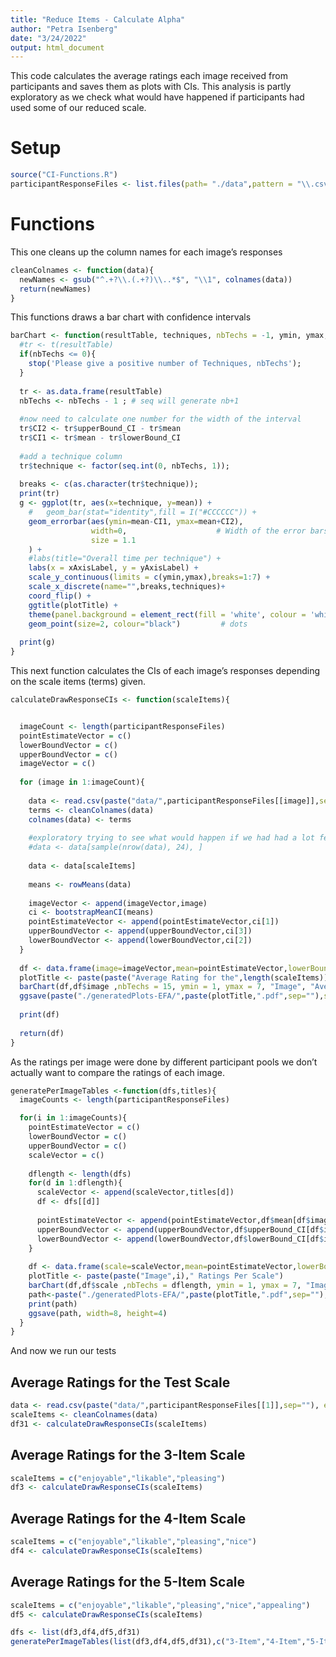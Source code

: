 ---
title: "Reduce Items - Calculate Alpha"
author: "Petra Isenberg"
date: "3/24/2022"
output: html_document
---


This code calculates the average ratings each image received from participants and saves them as plots with CIs. 
This analysis is partly exploratory as we check what would have happened if participants had used some of our reduced scale.

# Setup

```{r}
source("CI-Functions.R")
participantResponseFiles <- list.files(path= "./data",pattern = "\\.csv$") #names correspond to images, one participant per row, one word per
```

# Functions
This one cleans up the column names for each image's responses
```{r}
cleanColnames <- function(data){
  newNames <- gsub("^.+?\\.(.+?)\\..*$", "\\1", colnames(data))
  return(newNames)
}
```

This functions draws a bar chart with confidence intervals
```{r}
barChart <- function(resultTable, techniques, nbTechs = -1, ymin, ymax, xAxisLabel = "I am the X axis", yAxisLabel = "I am the Y Label",plotTitle){
  #tr <- t(resultTable)
  if(nbTechs <= 0){
    stop('Please give a positive number of Techniques, nbTechs');
  }
  
  tr <- as.data.frame(resultTable)
  nbTechs <- nbTechs - 1 ; # seq will generate nb+1
  
  #now need to calculate one number for the width of the interval
  tr$CI2 <- tr$upperBound_CI - tr$mean
  tr$CI1 <- tr$mean - tr$lowerBound_CI
  
  #add a technique column
  tr$technique <- factor(seq.int(0, nbTechs, 1));
  
  breaks <- c(as.character(tr$technique));
  print(tr)
  g <- ggplot(tr, aes(x=technique, y=mean)) + 
    #   geom_bar(stat="identity",fill = I("#CCCCCC")) +
    geom_errorbar(aes(ymin=mean-CI1, ymax=mean+CI2),
                  width=0,                    # Width of the error bars
                  size = 1.1
    ) +
    #labs(title="Overall time per technique") +
    labs(x = xAxisLabel, y = yAxisLabel) + 
    scale_y_continuous(limits = c(ymin,ymax),breaks=1:7) +
    scale_x_discrete(name="",breaks,techniques)+
    coord_flip() +
    ggtitle(plotTitle) +
    theme(panel.background = element_rect(fill = 'white', colour = 'white'),axis.title=element_text(size = rel(1.2), colour = "black"),axis.text=element_text(size = rel(1.2), colour = "black"),panel.grid.major = element_line(colour = "#DDDDDD"),panel.grid.major.y = element_blank(), panel.grid.minor.y = element_blank())+
    geom_point(size=2, colour="black")         # dots
  
  print(g)
}
```

This next function calculates the CIs of each image's responses depending on the scale items (terms) given. 
```{r}
calculateDrawResponseCIs <- function(scaleItems){


  imageCount <- length(participantResponseFiles)
  pointEstimateVector = c()
  lowerBoundVector = c()
  upperBoundVector = c()
  imageVector = c()
  
  for (image in 1:imageCount){
  
    data <- read.csv(paste("data/",participantResponseFiles[[image]],sep=""), encoding="UTF-8")
    terms <- cleanColnames(data) 
    colnames(data) <- terms
    
    #exploratory trying to see what would happen if we had had a lot fewer participants
    #data <- data[sample(nrow(data), 24), ]
    
    data <- data[scaleItems]
  
    means <- rowMeans(data)
    
    imageVector <- append(imageVector,image)
    ci <- bootstrapMeanCI(means)
    pointEstimateVector <- append(pointEstimateVector,ci[1])
    upperBoundVector <- append(upperBoundVector,ci[3])
    lowerBoundVector <- append(lowerBoundVector,ci[2])
  }
  
  df <- data.frame(image=imageVector,mean=pointEstimateVector,lowerBound_CI=lowerBoundVector,upperBound_CI=upperBoundVector)
  plotTitle <- paste(paste("Average Rating for the",length(scaleItems)),"item scale")
  barChart(df,df$image ,nbTechs = 15, ymin = 1, ymax = 7, "Image", "Average Ratings",plotTitle)
  ggsave(paste("./generatedPlots-EFA/",paste(plotTitle,".pdf",sep=""),sep=""), width=8, height=4)
  
  print(df)
  
  return(df)
}
```

As the ratings per image were done by different participant pools we don't actually want to compare the ratings of each image.
```{r}
generatePerImageTables <-function(dfs,titles){
  imageCounts <- length(participantResponseFiles)

  for(i in 1:imageCounts){
    pointEstimateVector = c()
    lowerBoundVector = c()
    upperBoundVector = c()
    scaleVector = c()
    
    dflength <- length(dfs)
    for(d in 1:dflength){
      scaleVector <- append(scaleVector,titles[d])
      df <- dfs[[d]]
      
      pointEstimateVector <- append(pointEstimateVector,df$mean[df$image==i])
      upperBoundVector <- append(upperBoundVector,df$upperBound_CI[df$image==i])
      lowerBoundVector <- append(lowerBoundVector,df$lowerBound_CI[df$image==i])
    }
    
    df <- data.frame(scale=scaleVector,mean=pointEstimateVector,lowerBound_CI=lowerBoundVector,upperBound_CI=upperBoundVector)
    plotTitle <- paste(paste("Image",i)," Ratings Per Scale")
    barChart(df,df$scale ,nbTechs = dflength, ymin = 1, ymax = 7, "Image", "Average Ratings",plotTitle)
    path<-paste("./generatedPlots-EFA/",paste(plotTitle,".pdf",sep=""),sep="")
    print(path)
    ggsave(path, width=8, height=4)
  }
}
```

And now we run our tests

## Average Ratings for the Test Scale

```{r}
data <- read.csv(paste("data/",participantResponseFiles[[1]],sep=""), encoding="UTF-8")
scaleItems <- cleanColnames(data)
df31 <- calculateDrawResponseCIs(scaleItems)
```

## Average Ratings for the 3-Item Scale
```{r}
scaleItems = c("enjoyable","likable","pleasing")
df3 <- calculateDrawResponseCIs(scaleItems)
```

## Average Ratings for the 4-Item Scale
```{r}
scaleItems = c("enjoyable","likable","pleasing","nice")
df4 <- calculateDrawResponseCIs(scaleItems)
```

## Average Ratings for the 5-Item Scale
```{r}
scaleItems = c("enjoyable","likable","pleasing","nice","appealing")
df5 <- calculateDrawResponseCIs(scaleItems)
```

```{r}
dfs <- list(df3,df4,df5,df31)
generatePerImageTables(list(df3,df4,df5,df31),c("3-Item","4-Item","5-Item","31-Item"))
```





